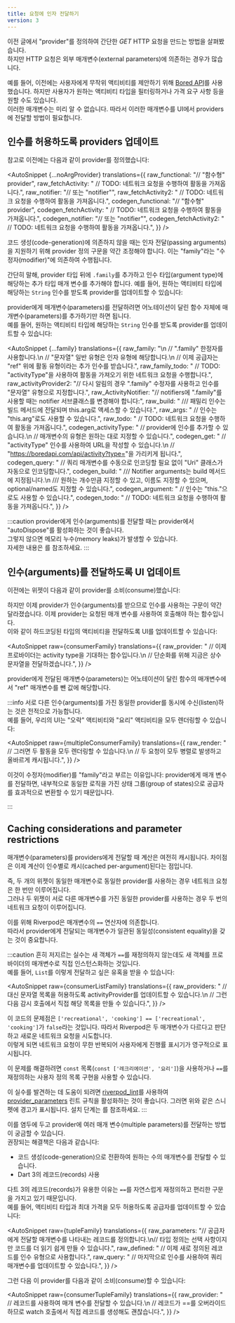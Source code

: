 ```yaml
---
title: 요청에 인자 전달하기
version: 3
---
```



이전 글에서 "provider"를 정의하여 간단한 _GET_ HTTP 요청을 만드는 방법을 살펴봤습니다.  
하지만 HTTP 요청은 외부 매개변수(external parameters)에 의존하는 경우가 많습니다.

예를 들어, 이전에는 사용자에게 무작위 액티비티를 제안하기 위해 [Bored API](https://boredapi.com/)를 사용했습니다.
하지만 사용자가 원하는 액티비티 타입을 필터링하거나 가격 요구 사항 등을 원할 수도 있습니다.  
이러한 매개변수는 미리 알 수 없습니다. 
따라서 이러한 매개변수를 UI에서 providers에 전달할 방법이 필요합니다.

## 인수를 허용하도록 providers 업데이트

참고로 이전에는 다음과 같이 provider를 정의했습니다:

<AutoSnippet 
    {...noArgProvider} 
    translations={{
        raw_functional: "// \"함수형\" provider",
        raw_fetchActivity: "  // TODO: 네트워크 요청을 수행하여 활동을 가져옵니다.",
        raw_notifier: "// 또는 \"notifier\"",
        raw_fetchActivity2: "    // TODO: 네트워크 요청을 수행하여 활동을 가져옵니다.",
        codegen_functional: "// \"함수형\" provider",
        codegen_fetchActivity: "  // TODO: 네트워크 요청을 수행하여 활동을 가져옵니다.",
        codegen_notifier: "// 또는 \"notifier\"",
        codegen_fetchActivity2: "    // TODO: 네트워크 요청을 수행하여 활동을 가져옵니다.",
    }}
/>

<When codegen={false}>

코드 생성(code-generation)에 의존하지 않을 때는 인자 전달(passing arguments)을 지원하기 위해 provider 정의 구문을 약간 조정해야 합니다. 
이는 "family"라는 "수정자(modifier)"에 의존하여 수행됩니다.

간단히 말해, provider 타입 뒤에 `.family`를 추가하고 인수 타입(argument type)에 해당하는 추가 타입 매개 변수를 추가해야 합니다.
예를 들어, 원하는 액티비티 타입에 해당하는 `String` 인수를 받도록 provider를 업데이트할 수 있습니다:

</When>

<When codegen={true}>

provider에게 매개변수(parameters)를 전달하려면 어노테이션이 달린 함수 자체에 매개변수(parameters)를 추가하기만 하면 됩니다.  
예를 들어, 원하는 액티비티 타입에 해당하는 `String` 인수를 받도록 provider를 업데이트할 수 있습니다:

</When>

<AutoSnippet 
    {...family} 
    translations={{
        raw_family: "\n    // \".family\" 한정자를 사용합니다.\n    // \"문자열\" 일반 유형은 인자 유형에 해당합니다.\n    // 이제 공급자는 \"ref\" 위에 활동 유형이라는 추가 인수를 받습니다.",
        raw_family_todo: "  // TODO: \"activityType\"을 사용하여 활동을 가져오기 위한 네트워크 요청을 수행합니다.",
        raw_activityProvider2: "// 다시 알림의 경우 \".family\" 수정자를 사용하고 인수를 \"문자열\" 유형으로 지정합니다.",
        raw_ActivityNotifier: "// notifiers에 \".family\"를 사용할 때는 notifier 서브클래스를 변경해야 합니다:",
        raw_build: "  /// 패밀리 인수는 빌드 메서드에 전달되며 this.arg로 액세스할 수 있습니다.",
        raw_args: "    // 인수는 \"this.arg\"로도 사용할 수 있습니다.",
        raw_todo: "    // TODO: 네트워크 요청을 수행하여 활동을 가져옵니다.",
        codegen_activityType: "  // provider에 인수를 추가할 수 있습니다.\n  // 매개변수의 유형은 원하는 대로 지정할 수 있습니다.",
        codegen_get: "  // \"activityType\" 인수를 사용하여 URL을 작성할 수 있습니다.\n  // \"https://boredapi.com/api/activity?type=<activityType>\"을 가리키게 됩니다.",
        codegen_query: "      // 쿼리 매개변수를 수동으로 인코딩할 필요 없이 \"Uri\" 클래스가 자동으로 인코딩합니다.",
        codegen_build: "  /// Notifier arguments는 build 메서드에 지정됩니다.\n  /// 원하는 개수만큼 지정할 수 있고, 이름도 지정할 수 있으며, optional/named도 지정할 수 있습니다.",
        codegen_argument: "    // 인수는 \"this.<argumentName>\"으로도 사용할 수 있습니다.",
        codegen_todo: "    // TODO: 네트워크 요청을 수행하여 활동을 가져옵니다.",
    }}
/>

:::caution
provider에게 인수(arguments)를 전달할 때는 provider에서 "autoDispose"를 활성화하는 것이 좋습니다.  
그렇지 않으면 메모리 누수(memory leaks)가 발생할 수 있습니다.  
자세한 내용은 <Link documentID="essentials/auto_dispose" />를 참조하세요.
:::

## 인수(arguments)를 전달하도록 UI 업데이트

이전에는 위젯이 다음과 같이 provider를 소비(consume)했습니다:

<AutoSnippet 
    raw={consumerProvider} 
    translations={{}}
/>

하지만 이제 provider가 인수(arguments)를 받으므로 인수를 사용하는 구문이 약간 달라졌습니다. 
이제 provider는 요청된 매개 변수를 사용하여 호출해야 하는 함수입니다.  
이와 같이 하드코딩된 타입의 액티비티을 전달하도록 UI를 업데이트할 수 있습니다:

<AutoSnippet 
    raw={consumerFamily} 
    translations={{
        raw_provider: "      // 이제 프로바이더는 activity type을 기대하는 함수입니다.\n      // 단순화를 위해 지금은 상수 문자열을 전달하겠습니다.",
    }}
/>

<When codegen={true}>

provider에게 전달된 매개변수(parameters)는 어노테이션이 달린 함수의 매개변수에서 "ref" 매개변수를 뺀 값에 해당합니다.

</When>

:::info
서로 다른 인수(arguments)를 가진 동일한 provider를 동시에 수신(listen)하는 것은 전적으로 가능합니다.  
예를 들어, 우리의 UI는 "오락" 액티비티와 "요리" 액티비티을 모두 렌더링할 수 있습니다:

<AutoSnippet 
    raw={multipleConsumerFamily} 
    translations={{
        raw_render: "        // 그러면 두 활동을 모두 렌더링할 수 있습니다.\n        // 두 요청이 모두 병렬로 발생하고 올바르게 캐시됩니다.",
    }}
/>

<When codegen={false}>

이것이 수정자(modifier)를 "family"라고 부르는 이유입니다: 
provider에게 매개 변수를 전달하면, 내부적으로 동일한 로직을 가진 상태 그룹(group of states)으로 공급자를 효과적으로 변환할 수 있기 때문입니다.

</When>
:::

## Caching considerations and parameter restrictions

매개변수(parameters)를 providers에게 전달할 때 계산은 여전히 캐시됩니다.
차이점은 이제 계산이 인수별로 캐시(cached per-argument)된다는 점입니다.

즉, 두 개의 위젯이 동일한 매개변수로 동일한 provider를 사용하는 경우 네트워크 요청은 한 번만 이루어집니다.  
그러나 두 위젯이 서로 다른 매개변수를 가진 동일한 provider를 사용하는 경우 두 번의 네트워크 요청이 이루어집니다.

이를 위해 Riverpod은 매개변수의 `==` 연산자에 의존합니다.  
따라서 provider에게 전달되는 매개변수가 일관된 동일성(consistent equality)을 갖는 것이 중요합니다.

:::caution
흔히 저지르는 실수는 새 객체가 `==`를 재정의하지 않는데도 새 객체를 프로바이더의 매개변수로 직접 인스턴스화하는 것입니다.  
예를 들어, `List`를 이렇게 전달하고 싶은 유혹을 받을 수 있습니다:

<AutoSnippet 
    raw={consumerListFamily} 
    translations={{
        raw_providers: "    // 대신 문자열 목록을 허용하도록 activityProvider를 업데이트할 수 있습니다.\n    // 그런 다음 감시 호출에서 직접 해당 목록을 만들 수 있습니다.",
    }}
/>

이 코드의 문제점은 `['recreational', 'cooking'] == ['recreational', 'cooking']`가 `false`라는 것입니다.
따라서 Riverpod은 두 매개변수가 다르다고 판단하고 새로운 네트워크 요청을 시도합니다.  
이렇게 되면 네트워크 요청이 무한 반복되어 사용자에게 진행률 표시기가 영구적으로 표시됩니다.

이 문제를 해결하려면 `const` 목록(`const ['레크리에이션', '요리']`)을 사용하거나 `==`를 재정의하는 사용자 정의 목록 구현을 사용할 수 있습니다.

이 실수를 발견하는 데 도움이 되려면 [riverpod_lint](https://pub.dev/packages/riverpod_lint)를 사용하여 
[provider_parameters](https://github.com/rrousselGit/riverpod/tree/master/packages/riverpod_lint#provider_parameters) 린트 규칙을 활성화하는 것이 좋습니다. 
그러면 위와 같은 스니펫에 경고가 표시됩니다.
설치 단계는 <Link documentID="introduction/getting_started" hash="enabling-riverpod_lintcustom_lint" />를 참조하세요.
:::

<When codegen={false}>

이를 염두에 두고 provider에 여러 매개 변수(multiple parameters)를 전달하는 방법이 궁금할 수 있습니다.  
권장되는 해결책은 다음과 같습니다:

- 코드 생성(code-generation)으로 전환하여 원하는 수의 매개변수를 전달할 수 있습니다.
- Dart 3의 레코드(records) 사용

다트 3의 레코드(records)가 유용한 이유는 `==`를 자연스럽게 재정의하고 편리한 구문을 가지고 있기 때문입니다.  
예를 들어, 액티비티 타입과 최대 가격을 모두 허용하도록 공급자를 업데이트할 수 있습니다:

<AutoSnippet 
    raw={tupleFamily} 
    translations={{
        raw_parameters: "// 공급자에게 전달할 매개변수를 나타내는 레코드를 정의합니다.\n// 타입 정의는 선택 사항이지만 코드를 더 읽기 쉽게 만들 수 있습니다.",
        raw_defined: "    // 이제 새로 정의된 레코드를 인수 유형으로 사용합니다.",
        raw_query: "        // 마지막으로 인수를 사용하여 쿼리 매개변수를 업데이트할 수 있습니다.",
    }}
/>

그런 다음 이 provider를 다음과 같이 소비(consume)할 수 있습니다:

<AutoSnippet 
    raw={consumerTupleFamily} 
    translations={{
        raw_provider: "      // 레코드를 사용하여 매개 변수를 전달할 수 있습니다.\n      // 레코드가 ==를 오버라이드하므로 watch 호출에서 직접 레코드를 생성해도 괜찮습니다.",
    }}
/>

</When>
